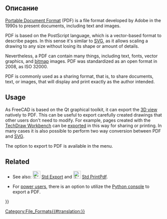 <languages/>

{{TOCright}}

==Описание==

[https://en.wikipedia.org/wiki/PDF Portable Document Format] (PDF) is a file format developed by Adobe in the 1990s to present documents, including text and images.

PDF is based on the PostScript language, which is a vector-based format to describe pages. In this sense it's similar to [[SVG|SVG]], as it allows scaling a drawing to any size without losing its shape or amount of details.

Nevertheless, a PDF can contain many things, including text, fonts, vector graphics, and [[bitmap|bitmap]] images. PDF was standardized as an open format in 2008, as ISO 32000.

PDF is commonly used as a sharing format, that is, to share documents, text, or images, that will display and print exactly as the author intended.

==Usage==

As FreeCAD is based on the Qt graphical toolkit, it can export the [[3D_view|3D view]] natively to PDF. This can be useful to export carefully created drawings that other users don't need to modify. For example, pages created with the [[TechDraw_Workbench|TechDraw Workbench]] can be [[Std_Export|exported]] in this way for sharing or printing. In many cases it is also possible to perform two way conversion between PDF and [[SVG|SVG]].

The option to export to PDF is available in the {{MenuCommand|File → [[Std_Export|Export PDF]]}} menu.

==Related==

* See also: [[File:Std_Export.svg|24px]] [[Std_Export|Std Export]] and [[File:Std_PrintPdf.svg|24px]] [[Std_PrintPdf|Std PrintPdf]].

* For [[Power_users_hub|power users]], there is an option to utilize the [[Python_console|Python console]] to export a PDF. 


<!--T:9-->
{{Userdocnavi{{#translation:}}}}
[[Category:File_Formats{{#translation:}}]]